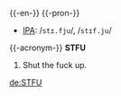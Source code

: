 {{-en-}}
{{-pron-}}
*[[IPA]]: /<tt style="font-family:Code2000,Arial Unicode MS,Lucida Sans Unicode;">stɪ.fju</tt>/, /<tt style="font-family:Code2000,Arial Unicode MS,Lucida Sans Unicode;">stɪf.ju</tt>/
{{-acronym-}}
'''STFU'''
# Shut the fuck up.

[[de:STFU]]